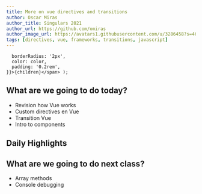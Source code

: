 ```yaml
---
title: More on vue directives and transitions
author: Oscar Miras
author_title: Singulars 2021
author_url: https://github.com/omiras
author_image_url: https://avatars1.githubusercontent.com/u/3286458?s=460&v=4
tags: [directives, vue, frameworks, transitions, javascript]
---
```


      borderRadius: '2px',
      color: color,
      padding: '0.2rem',
    }}>{children}</span> );

## __<Highlight color="#ff8000">What are we going to do today?</Highlight>__

* Revision how Vue works
* Custom directives en Vue
* Transition Vue
* Intro to components
  
## __<Highlight color="#ff8000">Daily Highlights</Highlight>__



## __<Highlight color="#ff8000">What are we going to do next class?</Highlight>__

* Array methods
* Console debugging